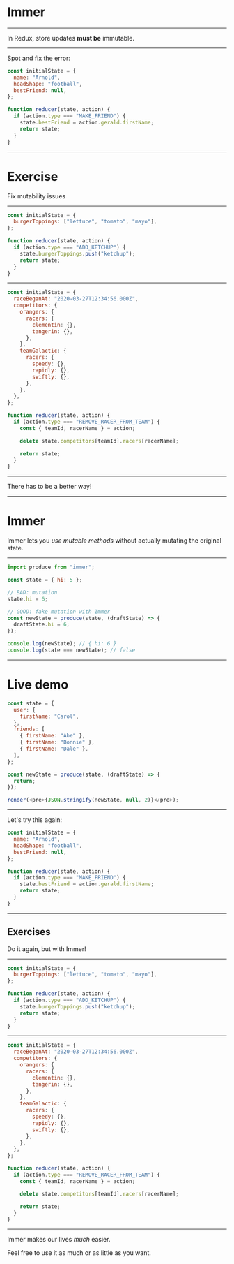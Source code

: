 # Immer

---

In Redux, store updates **must be** immutable.

---

Spot and fix the error:

```js
const initialState = {
  name: "Arnold",
  headShape: "football",
  bestFriend: null,
};

function reducer(state, action) {
  if (action.type === "MAKE_FRIEND") {
    state.bestFriend = action.gerald.firstName;
    return state;
  }
}
```

---

# Exercise

Fix mutability issues

---

```js
const initialState = {
  burgerToppings: ["lettuce", "tomato", "mayo"],
};

function reducer(state, action) {
  if (action.type === "ADD_KETCHUP") {
    state.burgerToppings.push("ketchup");
    return state;
  }
}
```

---

<Timer />

```js
const initialState = {
  raceBeganAt: "2020-03-27T12:34:56.000Z",
  competitors: {
    orangers: {
      racers: {
        clementin: {},
        tangerin: {},
      },
    },
    teamGalactic: {
      racers: {
        speedy: {},
        rapidly: {},
        swiftly: {},
      },
    },
  },
};

function reducer(state, action) {
  if (action.type === "REMOVE_RACER_FROM_TEAM") {
    const { teamId, racerName } = action;

    delete state.competitors[teamId].racers[racerName];

    return state;
  }
}
```

---

There has to be a better way!

---

# Immer

Immer lets you _use mutable methods_ without actually mutating the original state.

---

```js
import produce from "immer";

const state = { hi: 5 };

// BAD: mutation
state.hi = 6;

// GOOD: fake mutation with Immer
const newState = produce(state, (draftState) => {
  draftState.hi = 6;
});

console.log(newState); // { hi: 6 }
console.log(state === newState); // false
```

---

# Live demo

```js live=true
const state = {
  user: {
    firstName: "Carol",
  },
  friends: [
    { firstName: "Abe" },
    { firstName: "Bonnie" },
    { firstName: "Dale" },
  ],
};

const newState = produce(state, (draftState) => {
  return;
});

render(<pre>{JSON.stringify(newState, null, 2)}</pre>);
```

---

Let's try this again:

```js
const initialState = {
  name: "Arnold",
  headShape: "football",
  bestFriend: null,
};

function reducer(state, action) {
  if (action.type === "MAKE_FRIEND") {
    state.bestFriend = action.gerald.firstName;
    return state;
  }
}
```

---

## Exercises

Do it again, but with Immer!

---

```js
const initialState = {
  burgerToppings: ["lettuce", "tomato", "mayo"],
};

function reducer(state, action) {
  if (action.type === "ADD_KETCHUP") {
    state.burgerToppings.push("ketchup");
    return state;
  }
}
```

---

```js
const initialState = {
  raceBeganAt: "2020-03-27T12:34:56.000Z",
  competitors: {
    orangers: {
      racers: {
        clementin: {},
        tangerin: {},
      },
    },
    teamGalactic: {
      racers: {
        speedy: {},
        rapidly: {},
        swiftly: {},
      },
    },
  },
};

function reducer(state, action) {
  if (action.type === "REMOVE_RACER_FROM_TEAM") {
    const { teamId, racerName } = action;

    delete state.competitors[teamId].racers[racerName];

    return state;
  }
}
```

---

Immer makes our lives _much_ easier.

Feel free to use it as much or as little as you want.
